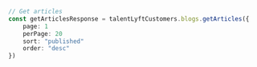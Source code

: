 ```typescript index.ts
// Get articles
const getArticlesResponse = talentLyftCustomers.blogs.getArticles({
    page: 1
    perPage: 20
    sort: "published"
    order: "desc"
})
```